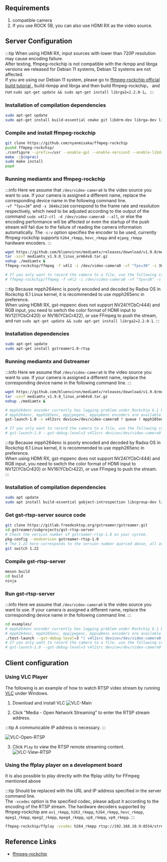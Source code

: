 ## Requirements

1. compatible camera
2. If you use ROCK 5B, you can also use HDMI RX as the video source.

## Server Configuration

<Tabs queryString="target">

<TabItem value="ffmpeg" label="Based on FFmpeg">

:::tip
When using HDMI RX, input sources with lower than 720P resolution may cause encoding failure.  
After testing, ffmpeg-rockchip is not compatible with the rkmpp and librga versions we released for Debian 11 systems, Debian 12 systems are not affected.  
If you are using our Debian 11 system, please go to [ffmpeg-rockchip official build tutorial ](https://github.com/nyanmisaka/ffmpeg-rockchip/wiki/Compilation), build rkmpp and librga and then build ffmpeg-rockchip，
and run `sudo apt-get update && sudo apt-get install librga2=2.2.0-1`。
:::

### Installation of compilation dependencies

```bash
sudo apt-get update
sudo apt-get install build-essential cmake git libdrm-dev librga-dev librockchip-mpp-dev libsdl2*-dev libx264-dev libx265-dev pkg-config
```

### Compile and install ffmpeg-rockchip

```bash
git clone https://github.com/nyanmisaka/ffmpeg-rockchip
pushd ffmpeg-rockchip/
./configure --prefix=/usr --enable-gpl --enable-version3 --enable-libdrm --enable-rkmpp --enable-rkrga --enable-libx264 --enable-libx265 --enable-ffplay
make -j$(nproc)
sudo make install
popd
```

### Running mediamtx and ffmpeg-rockchip

:::info
Here we assume that `/dev/video-camera0` is the video source you want to use. If your camera is assigned a different name, replace the corresponding device name in the following command line.  
`-vf “fps=30”` and `-s 3840x2160` correspond to the frame rate and resolution respectively, which need to be adjusted according to the output of the command `sudo v4l2-ctl -d /dev/video-camera0 --all`, or else the encoding performance will be affected or even the startup of the push stream will fail due to the failure of reading the camera information automatically.
The `-c:v` option specifies the encoder to be used, currently ffmpeg-rockchip supports `h264_rkmpp`, `hevc_rkmpp` and `mjpeg_rkmpp` hardware encoders.
:::

```bash
wget https://github.com/bluenviron/mediamtx/releases/download/v1.9.0/mediamtx_v1.9.0_linux_arm64v8.tar.gz
tar -xzvf mediamtx_v1.9.0_linux_arm64v8.tar.gz
nohup ./mediamtx &
ffmpeg-rockchip/ffmpeg -f v4l2 -i /dev/video-camera0 -vf "fps=30" -s 3840x2160 -c:v h264_rkmpp -rc_mode AVBR -b:v 20M -minrate 10M -maxrate 40M -profile:v main -level 5.1 -f rtsp rtsp://0.0.0.0:8554/stream

# If you only want to record the camera to a file, use the following command
# ffmpeg-rockchip/ffmpeg -f v4l2 -i /dev/video-camera0 -vf "fps=30" -s 3840x2160 -c:v h264_rkmpp -rc_mode AVBR -b:v 20M -minrate 10M -maxrate 40M -profile:v main -level 5.1 /tmp/tmp.mp4
```

</TabItem>

<TabItem value="gstreamer-mediamtx" label="Based on Gstreamer + mediamtx">

:::tip
Because mpph264enc is poorly encoded and decoded by Radxa OS in Rockchip 6.1 Linux kernel, it is recommended to use mpph265enc in preference.  
When using HDMI RX, gst-mppenc does not support NV24(YCbCr444) and RGB input, you need to switch the color format of HDMI input to NV12(YCbCr420) or NV16(YCbCr422), or use FFmpeg to push the stream,
and run `sudo apt-get update && sudo apt-get install librga2=2.2.0-1`.
:::

### Installation dependencies

```bash
sudo apt-get update
sudo apt-get install gstreamer1.0-rtsp
```

### Running mediamtx and Gstreamer

:::info
Here we assume that `/dev/video-camera0` is the video source you want to use. If your camera is assigned a different name, replace the corresponding device name in the following command line.
:::

```bash
wget https://github.com/bluenviron/mediamtx/releases/download/v1.9.0/mediamtx_v1.9.0_linux_arm64v8.tar.gz
tar -xzvf mediamtx_v1.9.0_linux_arm64v8.tar.gz
nohup ./mediamtx &

# mpph264enc encoder currently has lagging problem under Rockchip 6.1 Linux kernel, we suggest to use mpph265enc encoder.
# mpph264enc, mpph265enc, mppjpegenc, mppvp8enc encoders are available. To change the encoder, you need to change the rtp*pay or *parse in the pipeline.
gst-launch-1.0 -v v4l2src device=/dev/video-camera0 ! queue ! mpph265enc bps=51200000 rc-mode=vbr ! rtspclientsink location=rtsp://localhost:8554/test

# If you only want to record the camera to a file, use the following command
# gst-launch-1.0 --gst-debug-level=3 v4l2src device=/dev/video-camera0 ! queue ! mpph265enc bps=51200000 rc-mode=vbr ! h265parse ! mp4mux ! filesink location=output.mp4
```

</TabItem>

<TabItem value="gst-rtsp-server" label="Based Gstreamer + gst-rtsp-server">

:::tip
Because mpph264enc is poorly encoded and decoded by Radxa OS in Rockchip 6.1 Linux kernel, it is recommended to use mpph265enc in preference.  
When using HDMI RX, gst-mppenc does not support NV24(YCbCr444) and RGB input, you need to switch the color format of HDMI input to NV12(YCbCr420) or NV16(YCbCr422), or use FFmpeg to push the stream.
:::

### Installation of compilation dependencies

```bash
sudo apt update
sudo apt install build-essential gobject-introspection libcgroup-dev libgirepository1.0-dev libgstreamer-plugins-bad1.0-dev libgstreamer-plugins-base1.0-dev meson librga-dev
```

### Get gst-rtsp-server source code

```bash
git clone https://gitlab.freedesktop.org/gstreamer/gstreamer.git
cd gstreamer/subprojects/gst-rtsp-server
# Check the version number of gstreamer-rtsp-1.0 on your system.
pkg-config --modversion gstreamer-rtsp-1.0
# The 1.22 here corresponds to the version number queried above, all available version numbers can be queried using `git branch -a`, just use the closest version number
git switch 1.22
```

### Compile gst-rtsp-server

```bash
meson build
cd build
ninja
```

### Run gst-rtsp-server

:::info
Here we assume that `/dev/video-camera0` is the video source you want to use. If your camera is assigned a different name, replace the corresponding device name in the following command line.
:::

```bash
cd examples/
# mpph264enc encoder currently has lagging problem under Rockchip 6.1 Linux kernel, we suggest to use mpph265enc encoder.
# mpph264enc, mpph265enc, mppjpegenc, mppvp8enc encoders are available. To change the encoder, you need to change the rtp*pay or *parse in the pipeline.
./test-launch --gst-debug-level=3 "( v4l2src device=/dev/video-camera0 ! queue ! mpph265enc bps=51200000 rc-mode=vbr ! rtph265pay name=pay0 pt=97 )"
# If you only want to record the camera to a file, use the following command
# gst-launch-1.0 --gst-debug-level=3 v4l2src device=/dev/video-camera0 ! queue ! mpph265enc bps=51200000 rc-mode=vbr ! h265parse ! mp4mux ! filesink location=output.mp4
```

</TabItem>

</Tabs>

## Client configuration

### Using VLC Player

The following is an example of how to watch RTSP video stream by running [VLC](https://www.videolan.org/vlc/) under Windows.

1. Download and install VLC
   ![VLC-Main](/img/general-tutorial/rtsp/VLC-Main-en.webp)

2. Click "Media - Open Network Streaming" to enter the RTSP stream address.

:::tip
A communicable IP address is necessary.
:::

![VLC-Open-RTSP](/img/general-tutorial/rtsp/VLC-Open-RTSP-en.webp)

3. Click `Play` to view the RTSP remote streaming content.
   ![VLC-View-RTSP](/img/general-tutorial/rtsp/VLC-View-RTSP-en.webp)

### Using the ffplay player on a development board

It is also possible to play directly with the ffplay utility for FFmpeg mentioned above

:::tip
Should be replaced with the URL and IP address specified in the server command line.  
The `-vcodec` option is the specified codec, please adjust it according to the encoding of the RTSP stream. The hardware decoders supported by ffmpeg-rockchip are `av1_rkmpp`, `h263_rkmpp`, `h264_rkmpp`, `hevc_rkmpp`, `mpeg1_rkmpp`, `mpeg2_rkmpp`, `mpeg4_rkmpp`, `vp8_rkmpp`, `vp9_rkmpp`.
:::

```bash
ffmpeg-rockchip/ffplay -vcodec h264_rkmpp rtsp://192.168.10.9:8554/stream
```

## Reference Links

- [ffmpeg-rockchip](https://github.com/nyanmisaka/ffmpeg-rockchip/wiki)
